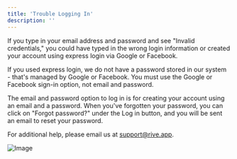 ```yaml
---
title: 'Trouble Logging In'
description: ''
---
```


If you type in your email address and password and see "Invalid credentials," you could have typed in the wrong login information or created your account using express login via Google or Facebook.

If you used express login, we do not have a password stored in our system - that's managed by Google or Facebook. You must use the Google or Facebook sign-in option, not email and password.

The email and password option to log in is for creating your account using an email and a password. When you've forgotten your password, you can click on "Forgot password?" under the Log in button, and you will be sent an email to reset your password.

For additional help, please email us at [support@rive.app](mailto:support@rive.app).

![Image](/images/account-admin/account-overview/34f3f638-826b-4779-be26-4e36482b5e47.webp)